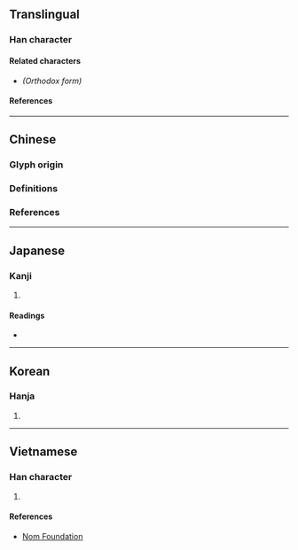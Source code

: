 {{also|矩}}
{{character info}}
==Translingual==

===Han character===
{{Han char|rn=75|rad=木|as=10|asm++=09|sn=14|snm++=13|four=81904|canj=OSD|ids=⿱矩木(GHJK),⿱矩𣎳(T)}}

====Related characters====
* {{l|mul|[[矩]]}} ''(Orthodox form)''

====References====
{{Han ref|kx=0543.110|dkj=15233|dj=0931.010|hdz=21250.130|uh=6998}}

----

==Chinese==

===Glyph origin===
{{Han etym}}

===Definitions===
{{zh-see|矩|v}}

===References===
{{R:twedu|A02819-001#36}}

----

==Japanese==

===Kanji===
{{ja-kanji|grade=|rs=木09}}

# {{rfdef|ja|sort=木09}}

====Readings====
* {{ja-readings|on=[[く]] (ku)|kun=[[じょうぎ]] (jougi)}}

----

==Korean==

===Hanja===
{{ko-hanja|hangeul=구|eumhun=|rv=gu|mr=ku|y=kwu}}

# {{rfdef|ko|sort=木09}}

----

==Vietnamese==

===Han character===
{{vi-hantu|rs=木09|[[củ]]}}

# {{rfdef|vi|sort=木09}}

====References====
* [http://nomfoundation.org/common/nom_details.php?codepoint=6998 Nom Foundation]